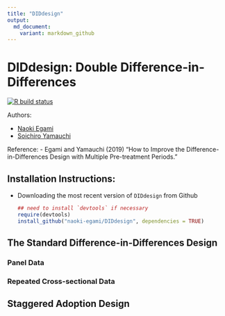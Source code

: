 ```yaml
---
title: "DIDdesign"
output:
  md_document:
    variant: markdown_github
---
```


# DIDdesign: Double Difference-in-Differences


<!-- badges: start -->
[![R build status](https://github.com/naoki-egami/DIDdesign/workflows/R-CMD-check/badge.svg)](https://github.com/naoki-egami/DIDdesign/actions)
<!-- badges: end -->

Authors:

- [Naoki Egami](https://naokiegami.com/)
- [Soichiro Yamauchi](https://soichiroy.github.io/)


Reference:
- Egami and Yamauchi (2019) "How to Improve the Difference-in-Differences Design with Multiple Pre-treatment Periods."

## Installation Instructions:

- Downloading the most recent version of `DIDdesign` from Github

	```r
	## need to install `devtools` if necessary
	require(devtools)
	install_github("naoki-egami/DIDdesign", dependencies = TRUE)
	```

## The Standard Difference-in-Differences Design 


### Panel Data 


### Repeated Cross-sectional Data 


## Staggered Adoption Design

